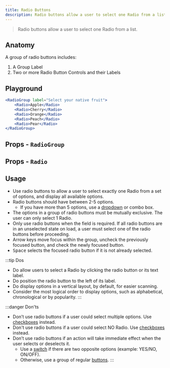 ```yaml
---
title: Radio Buttons
description: Radio buttons allow a user to select one Radio from a list.
---
```



> Radio buttons allow a user to select one Radio from a list.

## Anatomy

A group of radio buttons includes:

1. A Group Label
2. Two or more Radio Button Controls and their Labels

## Playground

```jsx live
<RadioGroup label="Select your native fruit">
	<Radio>Apple</Radio>
	<Radio>Cherry</Radio>
	<Radio>Orange</Radio>
	<Radio>Peach</Radio>
	<Radio>Pear</Radio>
</RadioGroup>
```

## Props - `RadioGroup`

<PropsTable from={RadioGroup} />

## Props - `Radio`

<PropsTable from={Radio} />

## Usage

- Use radio buttons to allow a user to select exactly one Radio from a set of options, and display all available options.
- Radio buttons should have between 2-5 options.
    - If you have more than 5 options, use a [dropdown](dropdown) or combo box.
- The options in a group of radio buttons must be mutually exclusive. The user can only select 1 Radio.
- Only use radio buttons when the field is required. If all radio buttons are in an unselected state on load, a user must select one of the radio buttons before proceeding.
- Arrow keys move focus within the group, uncheck the previously focused button, and check the newly focused button.
- <kbd>Space</kbd> selects the focused radio button if it is not already selected.

:::tip Dos
- Do allow users to select a Radio by clicking the radio button or its text label.
- Do position the radio button to the left of its label.
- Do display options in a vertical layout, by default, for easier scanning.
- Consider the most logical order to display options, such as alphabetical, chronological or by popularity.
:::

:::danger Don'ts
- Don’t use radio buttons if a user could select multiple options. Use [checkboxes](checkbox) instead.
- Don't use radio buttons if a user could select NO Radio. Use [checkboxes](checkbox) instead.
- Don’t use radio buttons if an action will take immediate effect when the user selects or deselects it.
    - Use a [switch](switch) if there are two opposite options (example: YES/NO, ON/OFF).
    - Otherwise, use a group of regular [buttons](button).
:::
